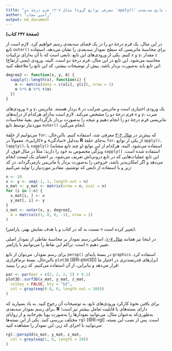 ```yaml
---
title: "مثال ۷-۲: فرم درجهٔ دو (معرفی توابع گروه `apply()` و رسم یک تابع سه‌بعدی)"
author: "رامین مجاب"
output: md_document
---
```


**(صفحهٔ ۲۴۲ کتاب)**

در این مثال، یک فرم درجهٔ دو را در یک فضای سه‌بعدی رسم خواهیم کرد.  لازم است از تابع `outer()` برای محاسبهٔ ماتریسی که سطح نمودار سه‌بعدی را نشان می‌دهد، استفاده کنیم. یکی از ورودی‌های این تابع، تابعی است که با آن به‌ازای ترکیبات `x` و `y`، مقدار `z` (یعنی ارتفاع) محاسبه می‌شود. این تابع در این مثال، فرم درجهٔ دو است. البته،  ورودی این تابع باید به‌صورت بردار باشد. پیش از توضیحات بیشتر، کد این تابع را ملاحظه کنید:
```r
degree2 <- function(x, y, A) {
  sapply(1:length(x), function(i) {
    m <- matrix(data = c(x[i], y[i]), nrow = 1) 
    m %*% A %*% t(m)
  })
}
```
ورودی‌های `x` و `y`، بردار هستند. ماتریس `A` یک ورودی اختیاری است و ماتریس ضرایب در فرم درجهٔ دو را مشخص می‌کند. لازم است  به‌ازای هرکدام از درایه‌های `x` و `y`، ضرب ماتریسی فرم درجهٔ دو را انجام دهیم و نتیجه را به‌صورت بردار بازگردانیم.
 بقیهٔ محاسبات موردنیاز توسط تابع `outer()` انجام می‌گیرد.

می‌توانیم از حلقهٔ `for`، که پیش‌تر در [مثال ۲-۳](matrix_book_fa_example2.3) معرفی شد، استفاده کنیم. بااین‌حال، به‌دلیل «سادگی» و «کارایی»، معمولاً در **R** به‌جای حلقهٔ `for`، از یکی از توابع `apply()`، `lapply()`، یا `sapply()` (و چند تابع مشابه) استفاده می‌شود. البته، هرکدام از این توابع ویژگی مخصوص به خود را دارند؛ مثلاً در مثال فوق، از `sapply()` استفاده شده است. این تابع عملیات‌هایی که در تابع درونی‌اش تعریف می‌شود، بر اعضای یک لیست انجام می‌دهد و اگر امکان‌پذیر باشد، خروجی را به‌صورت بردار یا ماتریس بازمی‌گرداند. در کد زیر و با استفاده از  تابعی که نوشتیم، مقادیر موردنیاز را تولید می‌کنیم:
```r
n <- 20
x <- y <- seq(-1, 1, length.out = n)
x_mat <- y_mat <- matrix(nrow = n, ncol = n)
for (i in 1:n) {
  x_mat[i, ] <- x
  y_mat[, i] <- y
}
z_mat <- outer(x, y, degree2,
  A = matrix(c(1, 0, 0, -1), nrow = 2)
)
```
(نسبت به کد در کتاب و با هدف نمایش بهتر، پارامتر `n` تغییر کرده است).

در اینجا نیز همانند [مثال ۷-۱](matrix_book_fa_example7.1)، اساس رسم نمودار بر محاسبهٔ نقاطی از نمودار اصلی است. تراکم این نقاط را می‌توانیم با پارامتر `n` تغییر دهیم. 

برای رسم نمودار، می‌توان از تابع `persp()` در بستهٔ پایه‌ای `graphics` استفاده کرد. بااین‌حال، بستهٔ نرم‌افزاری `plot3D` <span dir="ltr">[@R-plot3D]</span> ابزارهای قدرتمندتری در اختیار ما قرار می‌دهد و بنابراین، از آن  استفاده می‌کنیم. کد زیر را ببینید:

```r
par <- par(mar = c(2, 2, 2, 2) + 0.1)
plot3D::surf3D(x_mat, y_mat, z_mat,
  colkey = FALSE, bty = "b2",
  col = gray(seq(0.8, 0, length.out = 100))
)
```

برای یافتن نحوهٔ کارکرد ورودی‌های تابع، به توضیحات آن رجوع کنید. به یاد  بسپارید که برای رسم نمودار سه‌بعدی، **R** دارای بسته‌های با قابلیت تعامل بیشتر نیز است؛ به‌طوری‌که به‌عنوان مثال، می‌توانید نمودارها را به‌صورت پویا بچرخانید و از زوایای مختلف بررسی کنید. یکی از این بسته‌ها `rgl` <span dir="ltr">[@R-rgl]</span>  است. پس از نصب این بسته، می‌توانید با اجرای کد زیر، این نمودار را مشاهده کنید:
```r
rgl::persp3d(x_mat, y_mat, z_mat,
  col = grey(seq(1, 0, length = 20))
)
```


